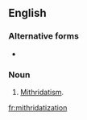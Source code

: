 ==English==

===Alternative forms===
* {{l|en|mithridatisation}}

===Noun===
{{en-noun|-}}

# {{lb|en|rare}} [[mithridatism|Mithridatism]].

[[fr:mithridatization]]